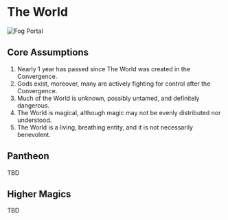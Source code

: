 
# The World

<Bleed full>![Fog Portal](/scenes/fog-portal.png)</Bleed>

## Core Assumptions

1. Nearly 1 year has passed since The World was created in the Convergence.
2. Gods exist, moreover, many are actively fighting for control after the Convergence.
3. Much of the World is unknown, possibly untamed, and definitely dangerous.
4. The World is magical, although magic may not be evenly distributed nor understood.
5. The World is a living, breathing entity, and it is not necessarily benevolent.

## Pantheon

TBD

## Higher Magics

TBD